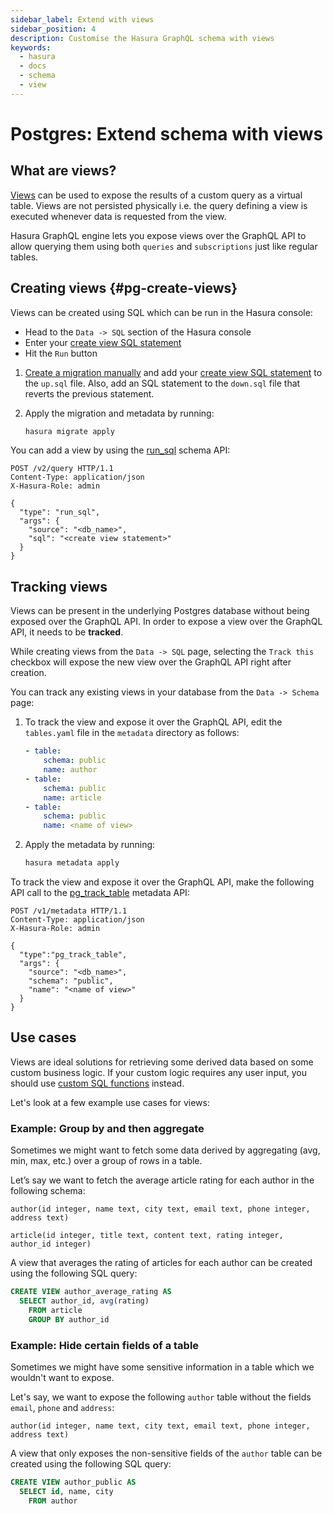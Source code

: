 ```yaml
---
sidebar_label: Extend with views
sidebar_position: 4
description: Customise the Hasura GraphQL schema with views
keywords:
  - hasura
  - docs
  - schema
  - view
---
```



# Postgres: Extend schema with views

## What are views?

[Views](https://www.postgresql.org/docs/current/sql-createview.html) can
be used to expose the results of a custom query as a virtual table.
Views are not persisted physically i.e. the query defining a view is
executed whenever data is requested from the view.

Hasura GraphQL engine lets you expose views over the GraphQL API to
allow querying them using both `queries` and `subscriptions` just like
regular tables.

## Creating views {#pg-create-views}

<Tabs className="api-tabs">
<TabItem value="console" label="Console">

Views can be created using SQL which can be run in the Hasura console:

-   Head to the `Data -> SQL` section of the Hasura console
-   Enter your [create view SQL
    statement](https://www.postgresql.org/docs/current/static/sql-createview.html)
-   Hit the `Run` button

</TabItem>
<TabItem value="cli" label="CLI">

1.  [Create a migration manually](/graphql/core/migrations/advanced/writing-migrations-manually.mdx) and add your
    [create view SQL statement](https://www.postgresql.org/docs/current/static/sql-createview.html)
    to the `up.sql` file. Also, add an SQL statement to the `down.sql`
    file that reverts the previous statement.

2.  Apply the migration and metadata by running:

    ```bash
    hasura migrate apply
    ```

</TabItem>
<TabItem value="api" label="API">

You can add a view by using the [run_sql](/graphql/core/api-reference/schema-api/run-sql.mdx#schema-run-sql) schema API:

```http
POST /v2/query HTTP/1.1
Content-Type: application/json
X-Hasura-Role: admin

{
  "type": "run_sql",
  "args": {
    "source": "<db_name>",
    "sql": "<create view statement>"
  }
}
```

</TabItem>
</Tabs>


## Tracking views

Views can be present in the underlying Postgres database without being
exposed over the GraphQL API. In order to expose a view over the GraphQL
API, it needs to be **tracked**.

<Tabs className="api-tabs">
<TabItem value="console" label="Console">

While creating views from the `Data -> SQL` page, selecting the
`Track this` checkbox will expose the new view over the GraphQL API
right after creation.

You can track any existing views in your database from the
`Data -> Schema` page:

<Thumbnail
  src="/img/graphql/core/schema/schema-track-views.png"
  alt="Track views"
/>

</TabItem>
<TabItem value="cli" label="CLI">

1.  To track the view and expose it over the GraphQL API, edit the
    `tables.yaml` file in the `metadata` directory as follows:

    ```yaml {7-9}
    - table:
        schema: public
        name: author
    - table:
        schema: public
        name: article
    - table:
        schema: public
        name: <name of view>
    ```

2.  Apply the metadata by running:

    ```bash
    hasura metadata apply
    ```

</TabItem>
<TabItem value="api" label="API">

To track the view and expose it over the GraphQL API, make the following
API call to the [pg_track_table](/graphql/core/api-reference/metadata-api/table-view.mdx#metadata-pg-track-table) metadata API:

```http
POST /v1/metadata HTTP/1.1
Content-Type: application/json
X-Hasura-Role: admin

{
  "type":"pg_track_table",
  "args": {
    "source": "<db_name>",
    "schema": "public",
    "name": "<name of view>"
  }
}
```

</TabItem>
</Tabs>

## Use cases

Views are ideal solutions for retrieving some derived data based on some
custom business logic. If your custom logic requires any user input, you
should use [custom SQL functions](/graphql/core/databases/postgres/schema/custom-functions.mdx#pg-custom-sql-functions) instead.

Let's look at a few example use cases for views:

### Example: Group by and then aggregate

Sometimes we might want to fetch some data derived by aggregating (avg,
min, max, etc.) over a group of rows in a table.

Let’s say we want to fetch the average article rating for each author in
the following schema:

```plpgsql
author(id integer, name text, city text, email text, phone integer, address text)

article(id integer, title text, content text, rating integer, author_id integer)
```

A view that averages the rating of articles for each author can be
created using the following SQL query:

```SQL
CREATE VIEW author_average_rating AS
  SELECT author_id, avg(rating)
    FROM article
    GROUP BY author_id
```

### Example: Hide certain fields of a table

Sometimes we might have some sensitive information in a table which we
wouldn't want to expose.

Let's say, we want to expose the following `author` table without the
fields `email`, `phone` and `address`:

```plpgsql
author(id integer, name text, city text, email text, phone integer, address text)
```

A view that only exposes the non-sensitive fields of the `author` table
can be created using the following SQL query:

```SQL
CREATE VIEW author_public AS
  SELECT id, name, city
    FROM author
```
